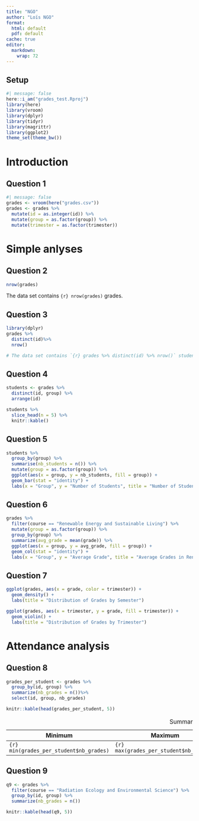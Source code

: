 ```yaml
---
title: "NGO"
author: "Loïs NGO"
format:
  html: default
  pdf: default
cache: true
editor: 
  markdown: 
    wrap: 72
---
```


## Setup

```r
#| message: false
here::i_am("grades_test.Rproj")
library(here)
library(vroom)
library(dplyr)
library(tidyr)
library(magrittr)
library(ggplot2)
theme_set(theme_bw())
```

# Introduction

## Question 1

```r
#| message: false
grades <- vroom(here("grades.csv"))
grades <- grades %>%
  mutate(id = as.integer(id)) %>%
  mutate(group = as.factor(group)) %>%
  mutate(trimester = as.factor(trimester))
```

# Simple anlyses

## Question 2

```r
nrow(grades)
```

The data set contains `{r} nrow(grades)` grades.

## Question 3

```r
library(dplyr)
grades %>%
  distinct(id)%>%
  nrow()

# The data set contains `{r} grades %>% distinct(id) %>% nrow()` students.#
```

## Question 4

```r
students <- grades %>%
  distinct(id, group) %>%
  arrange(id)
```

```r
students %>%
  slice_head(n = 5) %>%
  knitr::kable()
```

## Question 5

```r
students %>%
  group_by(group) %>%
  summarise(nb_students = n()) %>%
  mutate(group = as.factor(group)) %>%
  ggplot(aes(x = group, y = nb_students, fill = group)) +
  geom_bar(stat = "identity") +
  labs(x = "Group", y = "Number of Students", title = "Number of Students per Group")
```

## Question 6

```r
grades %>%
  filter(course == "Renewable Energy and Sustainable Living") %>%
  mutate(group = as.factor(group)) %>%
  group_by(group) %>%
  summarize(avg_grade = mean(grade)) %>%
  ggplot(aes(x = group, y = avg_grade, fill = group)) +
  geom_col(stat = "identity") +
  labs(x = "Group", y = "Average Grade", title = "Average Grades in Renewable Energy and Sustainable Living")
```

## Question 7

```r
ggplot(grades, aes(x = grade, color = trimester)) +
  geom_density() +
  labs(title = "Distribution of Grades by Semester")
```

```r
ggplot(grades, aes(x = trimester, y = grade, fill = trimester)) +
  geom_violin() +
  labs(title = "Distribution of Grades by Trimester")
```

# Attendance analysis

## Question 8

```r
grades_per_student <- grades %>%
  group_by(id, group) %>%
  summarize(nb_grades = n())%>%
  select(id, group, nb_grades)

knitr::kable(head(grades_per_student, 5))
```

| Minimum | Maximum | Average | Median |
|---------|---------|---------|--------|
| `{r} min(grades_per_student$nb_grades)`       | `{r} max(grades_per_student$nb_grades)`      | `{r} mean(grades_per_student$nb_grades)`       | `{r} median(grades_per_student$nb_grades)`      |

: Summary statistics (number of grades)

## Question 9
```r
q9 <- grades %>%
  filter(course == "Radiation Ecology and Environmental Science") %>%
  group_by(id, group) %>%
  summarize(nb_grades = n())

knitr::kable(head(q9, 5))
```




